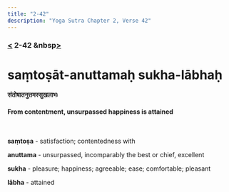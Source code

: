 ```yaml
---
title: "2-42"
description: "Yoga Sutra Chapter 2, Verse 42"
---
```


### [<](/Chapter-2/2-41/) 2-42 &nbsp[>](/Chapter-2/2-43/)

# saṃtoṣāt-anuttamaḥ sukha-lābhaḥ

#### संतोषातनुत्तमस्सुखलाभः

#### From contentment, unsurpassed happiness is attained

<br />

**saṃtoṣa** - satisfaction; contentedness with

**anuttama** - unsurpassed, incomparably the best or chief, excellent

**sukha** - pleasure; happiness; agreeable; ease; comfortable; pleasant

**lābha** - attained

<br />
